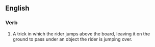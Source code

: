 ==English==

===Verb===
{{en-verb|head=[[hippy]] [[jump]]}}

# {{context|skateboarding|lang=en}} A trick in which the rider jumps above the board, leaving it on the ground to pass under an object the rider is jumping over.